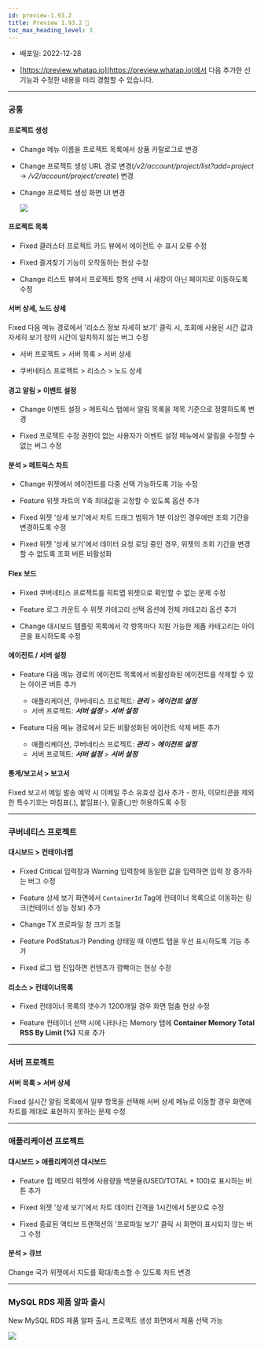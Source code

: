 ```yaml
---
id: preview-1.93.2
title: Preview 1.93.2 🚀
toc_max_heading_level: 3
---
```



* 배포일: 2022-12-28

* [https://preview.whatap.io](https://preview.whatap.io)에서 다음 추가한 신기능과 수정한 내용을 미리 경험할 수 있습니다. 

---

### 공통

#### 프로젝트 생성

- <Status>Change</Status> 메뉴 이름을 <UI>프로젝트 목록</UI>에서 <UI>상품 카탈로그</UI>로 변경

- <Status>Change</Status> 프로젝트 생성 URL 경로 변경(<em>/v2/account/project/list?add=project</em> → <em>/v2/account/project/create</em>) 변경

- <Status>Change</Status> 프로젝트 생성 화면 UI 변경

  ![](/img/create-project-new.png)

#### 프로젝트 목록

- <Status>Fixed</Status> 클러스터 프로젝트 카드 뷰에서 에이전트 수 표시 오류 수정
    
- <Status>Fixed</Status> 즐겨찾기 기능이 오작동하는 현상 수정

- <Status>Change</Status> 리스트 뷰에서 프로젝트 항목 선택 시 새창이 아닌 페이지로 이동하도록 수정

#### 서버 상세, 노드 상세

<Status>Fixed</Status> 다음 메뉴 경로에서 '리소스 정보 자세히 보기' 클릭 시, 조회에 사용된 시간 값과 자세히 보기 창의 시간이 일치하지 않는 버그 수정

  - 서버 프로젝트 > <UI>서버 목록</UI> > <UI>서버 상세</UI>
  
  - 쿠버네티스 프로젝트 > <UI>리소스</UI> > <UI>노드 상세</UI>

#### 경고 알림 > 이벤트 설정

- <Status>Change</Status> <UI>이벤트 설정</UI> > <UI>메트릭스</UI> 탭에서 알림 목록을 제목 기준으로 정렬하도록 변경

- <Status>Fixed</Status> 프로젝트 수정 권한이 없는 사용자가 <UI>이벤트 설정</UI> 메뉴에서 알림을 수정할 수 없는 버그 수정

#### 분석 > 메트릭스 차트

- <Status>Change</Status> 위젯에서 에이전트를 다중 선택 가능하도록 기능 수정
    
- <Status>Feature</Status> 위젯 차트의 Y축 최대값을 고정할 수 있도록 옵션 추가

- <Status>Fixed</Status> 위젯 '상세 보기'에서 차트 드래그 범위가 1분 이상인 경우에만 조회 기간을 변경하도록 수정

- <Status>Fixed</Status> 위젯 '상세 보기'에서 데이터 요청 로딩 중인 경우, 위젯의 조회 기간을 변경할 수 없도록 조회 버튼 비활성화

#### Flex 보드

- <Status>Fixed</Status> 쿠버네티스 프로젝트를 히트맵 위젯으로 확인할 수 없는 문제 수정

- <Status>Feature</Status> 로그 카운트 수 위젯 카테고리 선택 옵션에 전체 카테고리 옵션 추가

- <Status>Change</Status> 대시보드 템플릿 목록에서 각 항목마다 지원 가능한 제품 카테고리는 아이콘을 표시하도록 수정

#### 에이전트 / 서버 설정

* <Status>Feature</Status> 다음 메뉴 경로의 에이전트 목록에서 비활성화된 에이전트를 삭제할 수 있는 아이콘 버튼 추가

  * 애플리케이션, 쿠버네티스 프로젝트: ***관리*** > ***에이전트 설정***
  * 서버 프로젝트: ***서버 설정*** > ***서버 설정***

* <Status>Feature</Status> 다음 메뉴 경로에서 <UI>모든 비활성화된 에이전트 삭제</UI> 버튼 추가
  
  * 애플리케이션, 쿠버네티스 프로젝트: ***관리*** > ***에이전트 설정***
  * 서버 프로젝트: ***서버 설정*** > ***서버 설정***

#### 통계/보고서 > 보고서

<Status>Fixed</Status> 보고서 메일 발송 예약 시 이메일 주소 유효성 검사 추가 - 한자, 이모티콘을 제외한 특수기호는 마침표(.), 붙임표(-), 밑줄(_)만 허용하도록 수정

---

### 쿠버네티스 프로젝트

#### 대시보드 > 컨테이너맵

- <Status>Fixed</Status> <UI>Critical</UI> 입력창과 <UI>Warning</UI> 입력창에 동일한 값을 입력하면 입력 창 증가하는 버그 수정
    
- <Status>Feature</Status> 상세 보기 화면에서 <code>ContainerId</code> Tag에 컨테이너 목록으로 이동하는 링크(<UI>컨테이너 성능 정보</UI>) 추가
    
- <Status>Change</Status> TX 프로파일 창 크기 조절
    
- <Status>Feature</Status> PodStatus가 Pending 상태일 때 <UI>이벤트</UI> 탭을 우선 표시하도록 기능 추가

- <Status>Fixed</Status> <UI>로그</UI> 탭 진입하면 컨텐츠가 깜빡이는 현상 수정

#### 리소스 > 컨테이너목록

- <Status>Fixed</Status> 컨테이너 목록의 갯수가 1200개일 경우 화면 멈춤 현상 수정
    
- <Status>Feature</Status> 컨테이너 선택 시에 나타나는 <UI>Memory</UI> 탭에 <b>Container Memory Total RSS By Limit (%)</b> 지표 추가

---

### 서버 프로젝트 

#### 서버 목록 > 서버 상세

<Status>Fixed</Status> 실시간 알림 목록에서 일부 항목을 선택해 <UI>서버 상세</UI> 메뉴로 이동할 경우 화면에 차트를 제대로 표현하지 못하는 문제 수정

---

### 애플리케이션 프로젝트 

#### 대시보드 > 애플리케이션 대시보드

* <Status>Feature</Status> 힙 메모리 위젯에 사용량을 백분율(USED/TOTAL * 100)로 표시하는 버튼 추가

* <Status>Fixed</Status> 위젯 '상세 보기'에서 차트 데이터 간격을 1시간에서 5분으로 수정

* <Status>Fixed</Status> 종료된 액티브 트랜잭션의 '프로파일 보기' 클릭 시 화면이 표시되지 않는 버그 수정

#### 분석 > 큐브

<Status>Change</Status> <UI>국가</UI> 위젯에서 지도를 확대/축소할 수 있도록 차트 변경

---

### MySQL RDS 제품 알파 출시

<Status>New</Status> MySQL RDS 제품 알파 출시, 프로젝트 생성 화면에서 제품 선택 가능

![](/img/create-project-new-mysqlrds.png)